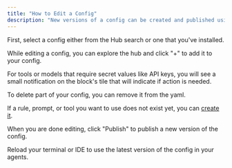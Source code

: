 ```yaml
---
title: "How to Edit a Config"
description: "New versions of a config can be created and published using the sidebar."
---
```


First, select a config either from the Hub search or one that you've installed.

While editing a config, you can explore the hub and click "+" to add it to your config.

For tools or models that require secret values like API keys, you will see a small notification on the block's tile that will indicate if action is needed.

To delete part of your config, you can remove it from the yaml.

If a rule, prompt, or tool you want to use does not exist yet, you can [create it](/hub/configs/create-a-block).

When you are done editing, click "Publish" to publish a new version of the config.

Reload your terminal or IDE to use the latest version of the config in your agents.